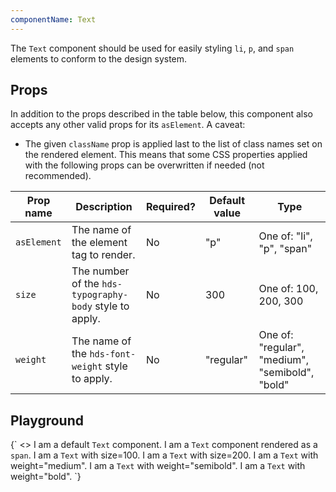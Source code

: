 ```yaml
---
componentName: Text
---
```


The `Text` component should be used for easily styling `li`, `p`, and `span` elements to conform to the design system.

## Props

In addition to the props described in the table below, this component also accepts any other valid props for its `asElement`. A caveat:

- The given `className` prop is applied last to the list of class names set on the rendered element. This means that some CSS properties applied with the following props can be overwritten if needed (not recommended).

| Prop name   | Description                                             | Required? | Default value | Type                                            |
| ----------- | ------------------------------------------------------- | --------- | ------------- | ----------------------------------------------- |
| `asElement` | The name of the element tag to render.                  | No        | "p"           | One of: "li", "p", "span"                       |
| `size`      | The number of the `hds-typography-body` style to apply. | No        | 300           | One of: 100, 200, 300                           |
| `weight`    | The name of the `hds-font-weight` style to apply.       | No        | "regular"     | One of: "regular", "medium", "semibold", "bold" |

## Playground

<LiveComponent>
{`
<>
  <Text>I am a default <code>Text</code> component.</Text>
  <Text asElement="span">I am a <code>Text</code> component rendered as a <code>span</code>.</Text>
  <Text size={100}>I am a <code>Text</code> with size=100.</Text>
  <Text size={200}>I am a <code>Text</code> with size=200.</Text>
  <Text weight="medium">I am a <code>Text</code> with weight="medium".</Text>
  <Text weight="semibold">I am a <code>Text</code> with weight="semibold".</Text>
  <Text weight="bold">I am a <code>Text</code> with weight="bold".</Text>
</>`}
</LiveComponent>

